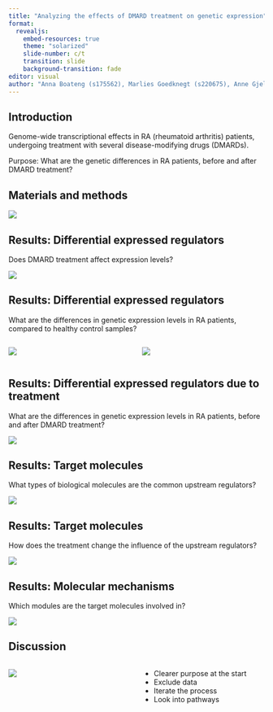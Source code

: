 ```yaml
---
title: "Analyzing the effects of DMARD treatment on genetic expression"
format:
  revealjs:
    embed-resources: true
    theme: "solarized"
    slide-number: c/t
    transition: slide
    background-transition: fade
editor: visual
author: "Anna Boateng (s175562), Marlies Goedknegt (s220675), Anne Gjelstrup (s194530), Katja Jagd (s185395), Olivia Ronnenberg (s183359)"
---
```


## Introduction

Genome-wide transcriptional effects in RA (rheumatoid arthritis) patients, undergoing treatment with several disease-modifying drugs (DMARDs).

Purpose: What are the genetic differences in RA patients, before and after DMARD treatment?

## Materials and methods

![](flowchart_presentation.png){fig-align="center"}

## Results: Differential expressed regulators

Does DMARD treatment affect expression levels?

![](images/04_box_plot-01.png){fig-align="center"}

## Results: Differential expressed regulators

What are the differences in genetic expression levels in RA patients, compared to healthy control samples?

::: columns
::: {.column width="50%"}
![](images/05_expr_plot_before-03.png){fig-align="center"}
:::

::: {.column width="50%"}
![](images/05_expr_plot_after-02.png){fig-align="center"}
:::
:::

## Results: Differential expressed regulators due to treatment

What are the differences in genetic expression levels in RA patients, before and after DMARD treatment?

![](images/05_comparison_plot-01.png){fig-align="center"}

## Results: Target molecules

What types of biological molecules are the common upstream regulators?

![](images/04_pie_chart.png){fig-align="center"}

## Results: Target molecules

How does the treatment change the influence of the upstream regulators?

![](images/06_targets_plot-03.png){fig-align="center"}

## Results: Molecular mechanisms

Which modules are the target molecules involved in?

![](images/06_modules_plot-02.png){fig-align="center"}

## Discussion

::: columns
::: {.column width="50%"}
![](images/flowchart_dis){fig-align="center"}
:::

::: {.column width="50%"}
- Clearer purpose at the start
- Exclude data
- Iterate the process
- Look into pathways
:::
:::
